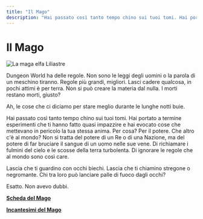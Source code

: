 ```yaml
---
title: "Il Mago"
description: "Hai passato così tanto tempo chino sui tuoi tomi. Hai portato a termine esperimenti che ti hanno fatto quasi impazzire e hai evocato cose che mettevano in pericolo la tua stessa anima. Per cosa? Per il potere. Che altro c'è al mondo? Non si tratta del potere di un Re o di una Nazione, ma del potere di far bruciare il sangue di un uomo nelle sue vene. Di richiamare i fulmini del cielo e le scosse della terra turbolenta. Di ignorare le regole che al mondo sono così care."
---
```


# Il Mago

![La maga elfa Liliastre](/images/classi/classi-base/liliastre-maga.jpg)

Dungeon World ha delle regole. Non sono le leggi degli uomini o la parola di un meschino tiranno. Regole più grandi, migliori. Lasci cadere qualcosa, in pochi attimi è per terra. Non si può creare la materia dal nulla. I morti restano morti, giusto?

Ah, le cose che ci diciamo per stare meglio durante le lunghe notti buie.

Hai passato così tanto tempo chino sui tuoi tomi. Hai portato a termine esperimenti che ti hanno fatto quasi impazzire e hai evocato cose che mettevano in pericolo la tua stessa anima. Per cosa? Per il potere. Che altro c'è al mondo? Non si tratta del potere di un Re o di una Nazione, ma del potere di far bruciare il sangue di un uomo nelle sue vene. Di richiamare i fulmini del cielo e le scosse della terra turbolenta. Di ignorare le regole che al mondo sono così care.

Lascia che ti guardino con occhi biechi. Lascia che ti chiamino stregone o negromante. Chi tra loro può lanciare palle di fuoco dagli occhi?

Esatto. Non avevo dubbi.

**<a href="/assets/classi/classi-base/mago.pdf" target="_blank">Scheda del Mago</a>**

**<a href="/assets/classi/classi-base/mago-incantesimi.pdf" target="_blank">Incantesimi del Mago</a>**
